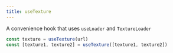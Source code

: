 ```yaml
---
title: useTexture
---
```


A convenience hook that uses `useLoader` and `TextureLoader`

```jsx
const texture = useTexture(url)
const [texture1, texture2] = useTexture([texture1, texture2])
```

<StoryBook lib="drei" id="loaders-texture" />
